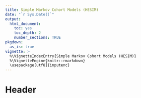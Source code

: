 ```yaml
---
title: Simple Markov Cohort Models (HESIM)
date: "`r Sys.Date()`"
output: 
  html_document:
    toc: yes
    toc_depth: 2
    number_sections: TRUE
pkgdown:
  as_is: true
vignette: >
  %\VignetteIndexEntry{Simple Markov Cohort Models (HESIM)}
  %\VignetteEngine{knitr::rmarkdown}
  \usepackage[utf8]{inputenc}
---
```


# Header

